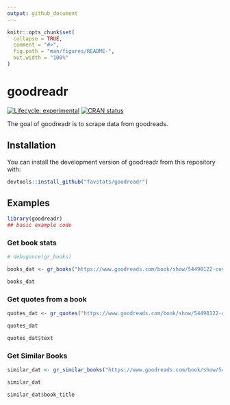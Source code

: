 ```yaml
---
output: github_document
---
```


<!-- README.md is generated from README.Rmd. Please edit that file -->

```r
knitr::opts_chunk$set(
  collapse = TRUE,
  comment = "#>",
  fig.path = "man/figures/README-",
  out.width = "100%"
)
```

# goodreadr

<!-- badges: start -->
[![Lifecycle: experimental](https://img.shields.io/badge/lifecycle-experimental-orange.svg)](https://www.tidyverse.org/lifecycle/#experimental)
[![CRAN status](https://www.r-pkg.org/badges/version/goodreadr)](https://CRAN.R-project.org/package=goodreadr)
<!-- badges: end -->

The goal of goodreadr is to scrape data from goodreads.

## Installation

You can install the development version of goodreadr from this repository with:

``` r
devtools::install_github("favstats/goodreadr")
```

## Examples


```r
library(goodreadr)
## basic example code
```

### Get book stats

```r
# debugonce(gr_books)

books_dat <- gr_books("https://www.goodreads.com/book/show/54498122-covid-19") 

books_dat
```


### Get quotes from a book

```r
quotes_dat <- gr_quotes("https://www.goodreads.com/book/show/54498122-covid-19") 

quotes_dat
```
```r
quotes_dat$text
```


### Get Similar Books

```r

similar_dat <- gr_similar_books("https://www.goodreads.com/book/show/54498122-covid-19")

similar_dat
```
```r
similar_dat$book_title
```

